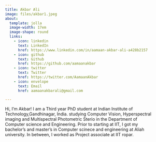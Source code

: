 ```yaml
---
title: Akbar Ali
image: files/akbar1.jpeg
about:
  template: jolla
  image-width: 17em
  image-shape: round
  links:
    - icon: linkedin
      text: LinkedIn
      href: https://www.linkedin.com/in/aamaan-akbar-ali-a428b2157 
    - icon: github
      text: Github
      href: https://github.com/aamaanakbar
    - icon: twitter
      text: Twitter
      href: https://twitter.com/AamaanAkbar
    - icon: envelope
      text: Email
      href: aamaanakbarali@gmail.com  
        
---
```

Hi, I’m Akbar! I am a Third year PhD student at Indian Institute of Technology,Gandhinagar, India. studying Computer Vision, Hyperspectral imaging and Multispectral Photometric Sterio in the Department of Computer science and Engineering. Prior to starting at IIT, I got my bachelor’s and master's in Computer scinece and engineering at Aliah university. In between, I worked as Project associate at IIT ropar. 
   
  




